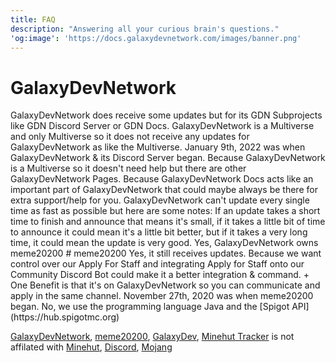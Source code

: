 ```yaml
---
title: FAQ
description: "Answering all your curious brain's questions."
'og:image': 'https://docs.galaxydevnetwork.com/images/banner.png'
---
```

# GalaxyDevNetwork
<AccordionGroup>
    <Accordion title="Does GalaxyDevNetwork get Updates?">
        GalaxyDevNetwork does receive some updates but for its GDN Subprojects like GDN Discord Server or GDN Docs. GalaxyDevNetwork is a Multiverse and only Multiverse so it does not receive any updates for GalaxyDevNetwork as like the Multiverse.
    </Accordion>
    <Accordion title="When did GalaxyDevNetwork begin?">
        January 9th, 2022 was when GalaxyDevNetwork & its Discord Server began.
    </Accordion>
    <Accordion title="Why does GalaxyDevNetwork (Multiverse) don't have any pages?">
        Because GalaxyDevNetwork is a Multiverse so it doesn't need help but there are other GalaxyDevNetwork Pages.
    </Accordion>
    <Accordion title="Why does GalaxyDevNetwork Docs exist?">
        Because GalaxyDevNetwork Docs acts like an important part of GalaxyDevNetwork that could maybe always be there for extra support/help for you.
    </Accordion>
    <Accordion title="GalaxyDevNetwork sometimes doesn't update any projects for a long time?">
        GalaxyDevNetwork can't update every single time as fast as possible but here are some notes: If an update takes a short time to finish and announce that means it's small,
        if it takes a little bit of time to announce it could mean it's a little bit better, but if it takes a very long time, it could mean the update is very good.
    </Accordion>
    <Accordion title="Does GalaxyDevNetwork actually own meme20200?">
        Yes, GalaxyDevNetwork owns meme20200 
    </Accordion>
</AccordionGroup>
# meme20200
<AccordionGroup>
    <Accordion title="Does meme20200 get any update?">
        Yes, it still receives updates.
    </Accordion>
    <Accordion title="Why is there an Apply for Staff command in GalaxyDev?">
        Because we want control over our Apply For Staff and integrating Apply for Staff onto our Community Discord Bot could make it a better integration & command.
        + One Benefit is that it's on GalaxyDevNetwork so you can communicate and apply in the same channel.
    </Accordion>
    <Accordion title="When did meme20200 begin?">
        November 27th, 2020 was when meme20200 began.
    </Accordion>
    <Accordion title="Does meme20200 use Skript?">
        No, we use the programming language Java and the [Spigot API](https://hub.spigotmc.org)
    </Accordion>
</AccordionGroup>

[GalaxyDevNetwork](https://galaxydevnetwork.com), [meme20200](https://meme20200.net), [GalaxyDev](/galaxydev/home), [Minehut Tracker](/mhtracker/home) is not affilated with [Minehut](https://minehut.com), [Discord](https://discord.com), [Mojang](https://minecraft.net)